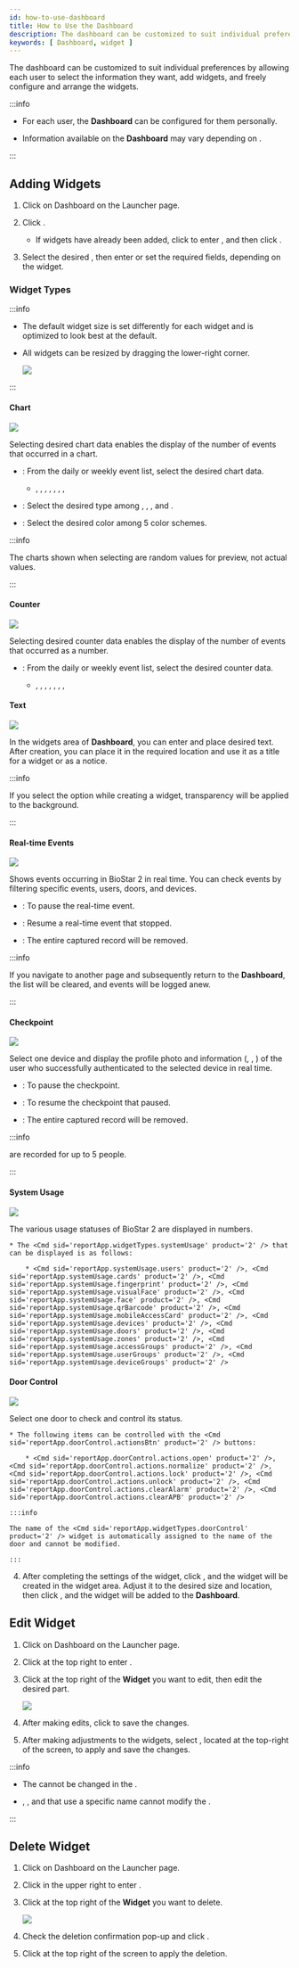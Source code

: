```yaml
---
id: how-to-use-dashboard
title: How to Use the Dashboard
description: The dashboard can be customized to suit individual preferences by allowing each user to select the information they want, add widgets, and freely configure and arrange the widgets.
keywords: [ Dashboard, widget ]
---
```


The dashboard can be customized to suit individual preferences by allowing each user to select the information they want, add widgets, and freely configure and arrange the widgets.

:::info

* For each user, the **Dashboard** can be configured for them personally.

* Information available on the **Dashboard** may vary depending on <Cmd sid='user.bioStarOperator' product='2' />.

:::

## Adding Widgets

1. Click on <Cmd>Dashboard</Cmd> on the <Cmd>Launcher</Cmd> page.

1. Click <Cmd sid='reportApp.addWidget' product='2' />.

    * If widgets have already been added, click <IcSet2 /> to enter <Cmd sid='reportApp.dashboardSettings' product='2' />, and then click <Cmd sid='reportApp.addWidget' product='2' />.

1. Select the desired <Cmd sid='reportApp.widgetTypes' product='2' />, then enter or set the required fields, depending on the widget.

### Widget Types

:::info

* The default widget size is set differently for each widget and is optimized to look best at the default.

* All widgets can be resized by dragging the lower-right corner.

    <Image src='/img/biostarx-adjust-win-size.png' caption />

:::

#### Chart

<Image src='/img/common/biostarx-chart.png' caption alone />

Selecting desired chart data enables the display of the number of events that occurred in a chart.

* <Cmd sid='reportApp.widgetTypes.chartData' product='2' />: From the daily or weekly event list, select the desired chart data.

    * <Cmd sid='reportApp.dailyAccessGranted' product='2' />, <Cmd sid='reportApp.dailyAccessDenied' product='2' />, <Cmd sid='reportApp.dailyCommunicationIssue' product='2' />, <Cmd sid='reportApp.dailyAPBViolation' product='2' />, <Cmd sid='reportApp.weeklyAccessGranted' product='2' />, <Cmd sid='reportApp.weeklyAccessDenied' product='2' />, <Cmd sid='reportApp.weeklyCommunicationIssue' product='2' />, <Cmd sid='reportApp.weeklyAPBViolation' product='2' />

* <Cmd sid='reportApp.chartType' product='2' />: Select the desired type among <Cmd sid='reportApp.chartTypes.verticalBar' product='2' />, <Cmd sid='reportApp.chartTypes.horizontalBar' product='2' />, <Cmd sid='reportApp.chartTypes.line' product='2' />, and <Cmd sid='reportApp.chartTypes.pie' product='2' />.

* <Cmd sid='reportApp.chartColorSchemes' product='2' />: Select the desired color among 5 color schemes.

:::info

The charts shown when selecting <Cmd sid='reportApp.chartColorSchemes' product='2' /> are random values for preview, not actual values.

:::

#### Counter

<Image src='/img/common/biostarx-counter.png' caption alone />

Selecting desired counter data enables the display of the number of events that occurred as a number.

* <Cmd sid='reportApp.widgetTypes.counterData' product='2' />: From the daily or weekly event list, select the desired counter data.

    * <Cmd sid='reportApp.dailyAccessGranted' product='2' />, <Cmd sid='reportApp.dailyAccessDenied' product='2' />, <Cmd sid='reportApp.dailyCommunicationIssue' product='2' />, <Cmd sid='reportApp.dailyAPBViolation' product='2' />, <Cmd sid='reportApp.weeklyAccessGranted' product='2' />, <Cmd sid='reportApp.weeklyAccessDenied' product='2' />, <Cmd sid='reportApp.weeklyCommunicationIssue' product='2' />, <Cmd sid='reportApp.weeklyAPBViolation' product='2' />

#### Text

<Image src='/img/common/biostarx-text.png' caption alone />

In the widgets area of **Dashboard**, you can enter and place desired text. After creation, you can place it in the required location and use it as a title for a widget or as a notice.

:::info

If you select the <Cmd sid='reportApp.widgetTypes.text.removeBackground' product='2' /> option while creating a <Cmd sid='reportApp.widgetTypes.text' product='2' /> widget, transparency will be applied to the background.

:::

#### Real-time Events

<Image src='/img/biostarx-real-time-event.png' caption />

Shows events occurring in BioStar 2 in real time. You can check events by filtering specific events, users, doors, and devices.

* <Cmd sid='reportApp.pause' product='2' />: To pause the real-time event.

* <Cmd sid='reportApp.play' product='2' />: Resume a real-time event that stopped.

* <Cmd sid='reportApp.clear' product='2' />: The entire captured record will be removed.

:::info

If you navigate to another page and subsequently return to the **Dashboard**, the list will be cleared, and events will be logged anew.

:::

#### Checkpoint

<Image src='/img/biostarx-checkpoint.png' caption />

Select one device and display the profile photo and information (<Cmd sid='reportApp.user' product='2' />, <Cmd sid='reportApp.date' product='2' />, <Cmd sid='reportApp.device' product='2' />) of the user who successfully authenticated to the selected device in real time.

* <Cmd sid='reportApp.pause' product='2' />: To pause the checkpoint.

* <Cmd sid='reportApp.play' product='2' />: To resume the checkpoint that paused.

* <Cmd sid='reportApp.clear' product='2' />: The entire captured record will be removed.

:::info

<Cmd sid='reportApp.widgetTypes.checkpoint' product='2' /> are recorded for up to 5 people.

:::

#### System Usage

<Image src='/img/common/biostarx-system-usage.png' caption alone />

The various usage statuses of BioStar 2 are displayed in numbers.

    * The <Cmd sid='reportApp.widgetTypes.systemUsage' product='2' /> that can be displayed is as follows:

        * <Cmd sid='reportApp.systemUsage.users' product='2' />, <Cmd sid='reportApp.systemUsage.cards' product='2' />, <Cmd sid='reportApp.systemUsage.fingerprint' product='2' />, <Cmd sid='reportApp.systemUsage.visualFace' product='2' />, <Cmd sid='reportApp.systemUsage.face' product='2' />, <Cmd sid='reportApp.systemUsage.qrBarcode' product='2' />, <Cmd sid='reportApp.systemUsage.mobileAccessCard' product='2' />, <Cmd sid='reportApp.systemUsage.devices' product='2' />, <Cmd sid='reportApp.systemUsage.doors' product='2' />, <Cmd sid='reportApp.systemUsage.zones' product='2' />, <Cmd sid='reportApp.systemUsage.accessGroups' product='2' />, <Cmd sid='reportApp.systemUsage.userGroups' product='2' />, <Cmd sid='reportApp.systemUsage.deviceGroups' product='2' />

#### Door Control

<Image src='/img/biostarx-door-control.png' caption />

Select one door to check and control its status.

    * The following items can be controlled with the <Cmd sid='reportApp.doorControl.actionsBtn' product='2' /> buttons:

        * <Cmd sid='reportApp.doorControl.actions.open' product='2' />, <Cmd sid='reportApp.doorControl.actions.normalize' product='2' />, <Cmd sid='reportApp.doorControl.actions.lock' product='2' />, <Cmd sid='reportApp.doorControl.actions.unlock' product='2' />, <Cmd sid='reportApp.doorControl.actions.clearAlarm' product='2' />, <Cmd sid='reportApp.doorControl.actions.clearAPB' product='2' />

    :::info

    The name of the <Cmd sid='reportApp.widgetTypes.doorControl' product='2' /> widget is automatically assigned to the name of the door and cannot be modified.

    :::

4. After completing the settings of the widget, click <Cmd sid='reportApp.apply' product='2' />, and the widget will be created in the widget area. Adjust it to the desired size and location, then click <Cmd sid='reportApp.apply' product='2' />, and the widget will be added to the **Dashboard**.

## Edit Widget

1. Click on <Cmd>Dashboard</Cmd> on the <Cmd>Launcher</Cmd> page.

1. Click <IcSet2 /> at the top right to enter <Cmd sid='reportApp.dashboardSettings' product='2' />.

1. Click <IcEdit /> at the top right of the **Widget** you want to edit, then edit the desired part.

    <Image src='/img/biostarx-widget-edit.png' className='none' caption />

1. After making edits, click <Cmd sid='reportApp.apply' product='2' /> to save the changes.

1. After making adjustments to the widgets, select <Cmd sid='reportApp.apply' product='2' />, located at the top-right of the <Cmd sid='reportApp.dashboardSettings' product='2' /> screen, to apply and save the changes.

:::info

* The <Cmd sid='reportApp.widgetTypes' product='2' /> cannot be changed in the <Cmd sid='reportApp.editWidget' product='2' />.

* <Cmd sid='reportApp.widgetTypes.systemUsage' product='2' />, <Cmd sid='reportApp.widgetTypes.checkpoint' product='2' />, and <Cmd sid='reportApp.widgetTypes.doorControl' product='2' /> that use a specific name cannot modify the <Cmd sid='reportApp.widgetName' product='2' />.

:::

## Delete Widget

1. Click on <Cmd>Dashboard</Cmd> on the <Cmd>Launcher</Cmd> page.

1. Click <IcSet2 /> in the upper right to enter <Cmd sid='reportApp.dashboardSettings' product='2' />.

1. Click <IcTrash2 /> at the top right of the **Widget** you want to delete.

    <Image src='/img/biostarx-dashboard-widget-del.png' className='none' caption />

1. Check the deletion confirmation pop-up and click <Cmd sid='reportApp.yes' product='2' />.

1. Click <Cmd sid='reportApp.apply' product='2' /> at the top right of the <Cmd sid='reportApp.dashboardSettings' product='2' /> screen to apply the deletion.